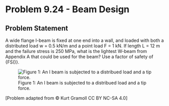 # Problem 9.24 - Beam Design {.unnumbered}

## Problem Statement

A wide flange I-beam is fixed at one end into a wall, and loaded with both a distributed load w = 0.5 kN/m and a point load F = 1 kN. If length L = 12 m and the failure stress is 250 MPa, what is the lightest W-beam from Appendix A that could be used for the beam? Use a factor of safety of {FS()}.


![Figure 1: An I beam is subjected to a distribued load and a tip force.](images/366.png){fig-alt="An I beam of length L is fixed to a wall on one end. The beam is subjected to distributed load w over the entire length and point load F at the tip."}

\[Problem adapted from © Kurt Gramoll CC BY NC-SA 4.0\]